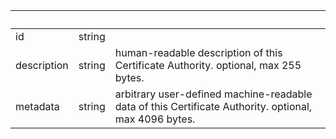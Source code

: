 
| &nbsp;      | &nbsp; | &nbsp;                                                                                                |
| ----------- | ------ | ----------------------------------------------------------------------------------------------------- |
| id          | string |                                                                                                       |
| description | string | human-readable description of this Certificate Authority. optional, max 255 bytes.                    |
| metadata    | string | arbitrary user-defined machine-readable data of this Certificate Authority. optional, max 4096 bytes. |
